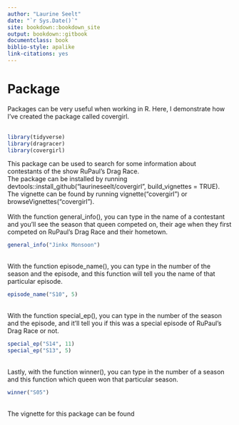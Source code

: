 ```yaml
---
author: "Laurine Seelt"
date: "`r Sys.Date()`"
site: bookdown::bookdown_site
output: bookdown::gitbook
documentclass: book
biblio-style: apalike
link-citations: yes
---
```


# Package

Packages can be very useful when working in R. Here, I demonstrate how I've created the package called covergirl. <br>
<br>
```r
library(tidyverse)
library(dragracer)
library(covergirl)
```
This package can be used to search for some information about contestants of the show RuPaul's Drag Race.
<br>
The package can be installed by running devtools::install_github("laurineseelt/covergirl", build_vignettes = TRUE). The vignette can be found by running vignette("covergirl") or browseVignettes("covergirl").
<br>
<br>
With the function general_info(), you can type in the name of a contestant and you'll see the season that queen competed on, their age when they first competed on RuPaul's Drag Race and their hometown.
<br>
```r
general_info("Jinkx Monsoon")
```
<br>
With the function episode_name(), you can type in the number of the season and the episode, and this function will tell you the name of that particular episode.
<br>
```r
episode_name("S10", 5)
```
<br>
With the function special_ep(), you can type in the number of the season and the episode, and it'll tell you if this was a special episode of RuPaul's Drag Race or not.
<br>
```r
special_ep("S14", 11)
special_ep("S13", 5)
```
<br>
Lastly, with the function winner(), you can type in the number of a season and this function which queen won that particular season.
<br>
```r
winner("S05")
```
<br>
The vignette for this package can be found 